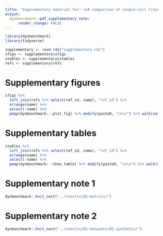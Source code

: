 ```yaml
---
title: "Supplementary material for: \nA comparison of single-cell trajectory inference methods"
output: 
  dynbenchmark::pdf_supplementary_note:
      render_change: FALSE
---
```


```r
library(dynbenchmark)
library(tidyverse)
```

```r
supplementary <- read_rds("supplementary.rds")
sfigs <- supplementary$sfigs
stables <- supplementary$stables
refs <- supplementary$refs
```

# Supplementary figures
```r
sfigs %>% 
  left_join(refs %>% select(ref_id, name), "ref_id") %>% 
  arrange(name) %>% 
  select(-name) %>% 
  pmap(dynbenchmark:::plot_fig) %>% modify(paste0, "\n\n") %>% walk(cat)
```

\clearpage

# Supplementary tables

```r
stables %>% 
  left_join(refs %>% select(ref_id, name), "ref_id") %>% 
  arrange(name) %>% 
  select(-name) %>% 
  pmap(dynbenchmark:::show_table) %>% modify(paste0, "\n\n") %>% walk(cat)
```

\clearpage

# Supplementary note 1

```r
dynbenchmark::knit_nest("../results/02-metrics/")
```
\clearpage

# Supplementary note 2

```r
dynbenchmark::knit_nest("../results/01-datasets/02-synthetic/")
```

\clearpage
